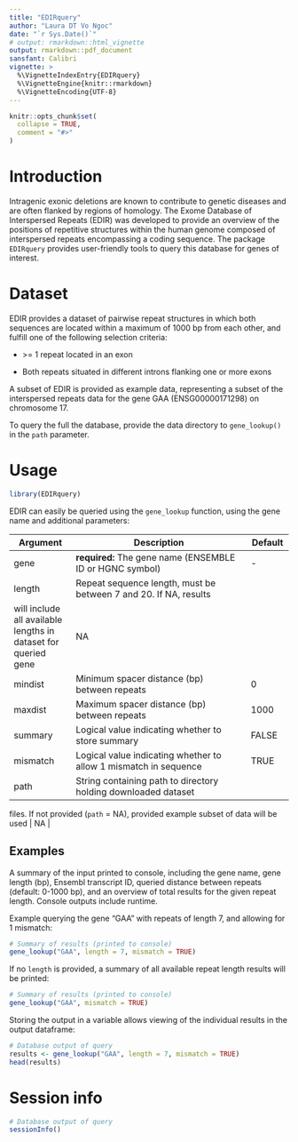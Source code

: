---
title: "EDIRquery"
author: "Laura DT Vo Ngoc"
date: "`r Sys.Date()`"
# output: rmarkdown::html_vignette
output: rmarkdown::pdf_document
sansfant: Calibri
vignette: >
  %\VignetteIndexEntry{EDIRquery}
  %\VignetteEngine{knitr::rmarkdown}
  %\VignetteEncoding{UTF-8}
---

```{r setup, include = FALSE}
knitr::opts_chunk$set(
  collapse = TRUE,
  comment = "#>"
)
```

# Introduction

Intragenic exonic deletions are known to contribute to genetic diseases and are 
often flanked by regions of homology. The Exome Database of Interspersed Repeats
(EDIR) was developed to provide an overview of the positions of repetitive 
structures within the human genome composed of interspersed repeats encompassing
a coding sequence. The package `EDIRquery` provides user-friendly tools to query
this database for genes of interest.



# Dataset

EDIR provides a dataset of pairwise repeat structures in which both sequences 
are located within a maximum of 1000 bp from each other, and fulfill one of the 
following selection criteria:

-   \>= 1 repeat located in an exon

-   Both repeats situated in different introns flanking one or more exons

A subset of EDIR is provided as example data, representing a subset of the 
interspersed repeats data for the gene GAA (ENSG00000171298) on chromosome 17.

<!-- To query the full the database, obtain the files at `(insert link here)` 
and provide the data directory to `gene_lookup()` in the `path` parameter. -->

To query the full the database, provide the data directory to `gene_lookup()` in
the `path` parameter.



# Usage

```{r}
library(EDIRquery)
```

EDIR can easily be queried using the `gene_lookup` function, 
using the gene name and additional parameters:

| Argument | Description                                                                                                                                       | Default |
|----------------|---------------------------------------------|-----------|
| gene     | **required:** The gene name (ENSEMBLE ID or HGNC symbol)                                                                                          | \-      |
| length   | Repeat sequence length, must be between 7 and 20. If NA, results 
will include all available lengths in dataset for queried gene  | NA      |
| mindist  | Minimum spacer distance (bp) between repeats                                                                                                      | 0       |
| maxdist  | Maximum spacer distance (bp) between repeats                                                                                                      | 1000    |
| summary  | Logical value indicating whether to store summary                                                                                                 | FALSE   |
| mismatch | Logical value indicating whether to allow 1 mismatch in sequence                                                                                  | TRUE    |
| path     | String containing path to directory holding downloaded dataset
files. If not provided (`path` = NA), provided example subset of data will be 
used | NA      |



## Examples

A summary of the input printed to console, including the gene name, gene length 
(bp), Ensembl transcript ID, queried distance between repeats (default: 0-1000 
bp), and an overview of total results for the given repeat length. Console 
outputs include runtime.

Example querying the gene "GAA" with repeats of length 7, and allowing for 
1 mismatch:

```{r}
# Summary of results (printed to console)
gene_lookup("GAA", length = 7, mismatch = TRUE)
```

If no `length` is provided, a summary of all available repeat length results will
be printed:

```{r}
# Summary of results (printed to console)
gene_lookup("GAA", mismatch = TRUE)
```

Storing the output in a variable allows viewing of the individual results in the 
output dataframe:

```{r}
# Database output of query
results <- gene_lookup("GAA", length = 7, mismatch = TRUE)
head(results)
```



# Session info

```{r}
# Database output of query
sessionInfo()
```
